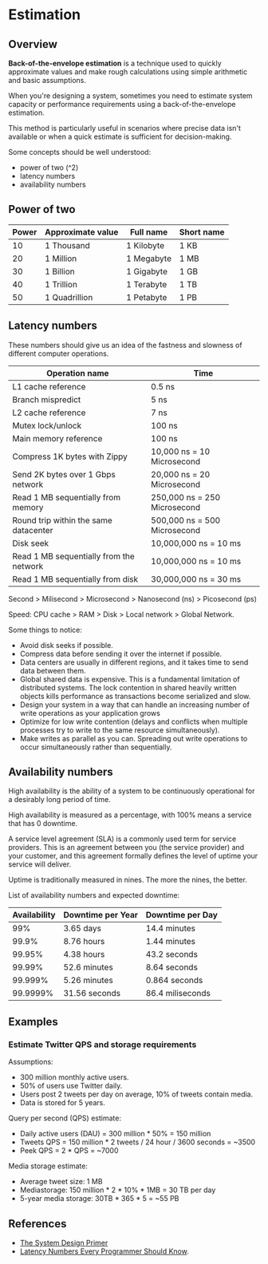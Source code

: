 # Estimation

## Overview

**Back-of-the-envelope estimation** is a technique used to quickly approximate values and make rough calculations using simple arithmetic and basic assumptions.

When you're designing a system, sometimes you need to estimate system capacity or performance requirements using a back-of-the-envelope estimation.

This method is particularly useful in scenarios where precise data isn't available or when a quick estimate is sufficient for decision-making.

Some concepts should be well understood:
- power of two (^2)
- latency numbers
- availability numbers


## Power of two

| Power | Approximate value | Full name  | Short name |
|-------|-------------------|------------|------------|
| 10    | 1 Thousand        | 1 Kilobyte | 1 KB       |
| 20    | 1 Million         | 1 Megabyte | 1 MB       |
| 30    | 1 Billion         | 1 Gigabyte | 1 GB       |
| 40    | 1 Trillion        | 1 Terabyte | 1 TB       |
| 50    | 1 Quadrillion     | 1 Petabyte | 1 PB       |


## Latency numbers

These numbers should give us an idea of the fastness and slowness of different computer operations.

| Operation name                          | Time                           |
|-----------------------------------------|--------------------------------|
| L1 cache reference                      | 0.5 ns                         |
| Branch mispredict                       | 5 ns                           |
| L2 cache reference                      | 7 ns                           |
| Mutex lock/unlock                       | 100 ns                         |
| Main memory reference                   | 100 ns                         |
| Compress 1K bytes with Zippy            | 10,000 ns = 10 Microsecond   |
| Send 2K bytes over 1 Gbps network       | 20,000 ns = 20 Microsecond   |
| Read 1 MB sequentially from memory      | 250,000 ns = 250 Microsecond |
| Round trip within the same datacenter   | 500,000 ns = 500 Microsecond |
| Disk seek                               | 10,000,000 ns = 10 ms          |
| Read 1 MB sequentially from the network | 10,000,000 ns = 10 ms          |
| Read 1 MB sequentially from disk        | 30,000,000 ns = 30 ms          |

Second > Milisecond > Microsecond > Nanosecond (ns) > Picosecond (ps)

Speed: CPU cache > RAM > Disk > Local network > Global Network.

Some things to notice:
- Avoid disk seeks if possible.
- Compress data before sending it over the internet if possible.
- Data centers are usually in different regions, and it takes time to send data between them.
- Global shared data is expensive. This is a fundamental limitation of distributed systems. The lock contention in shared heavily written objects kills performance as transactions become serialized and slow.
- Design your system in a way that can handle an increasing number of write operations as your application grows
- Optimize for low write contention (delays and conflicts when multiple processes try to write to the same resource simultaneously).
- Make writes as parallel as you can. Spreading out write operations to occur simultaneously rather than sequentially.


## Availability numbers

High availability is the ability of a system to be continuously operational for a desirably long period of time.

High availability is measured as a percentage, with 100% means a service that has 0 downtime.

A service level agreement (SLA) is a commonly used term for service providers. This is an agreement between you (the service provider) and your customer, and this agreement formally defines the level of uptime your service will deliver.

Uptime is traditionally measured in nines. The more the nines, the better.

List of availability numbers and expected downtime:

| **Availability** | **Downtime per Year** | **Downtime per Day** |
|------------------|-----------------------|----------------------|
| 99%              | 3.65 days             | 14.4 minutes         |
| 99.9%            | 8.76 hours            | 1.44 minutes         |
| 99.95%           | 4.38 hours            | 43.2 seconds         |
| 99.99%           | 52.6 minutes          | 8.64 seconds         |
| 99.999%          | 5.26 minutes          | 0.864 seconds        |
| 99.9999%         | 31.56 seconds         | 86.4 miliseconds     |


## Examples

### Estimate Twitter QPS and storage requirements

Assumptions:
- 300 million monthly active users.
- 50% of users use Twitter daily.
- Users post 2 tweets per day on average, 10% of tweets contain media.
- Data is stored for 5 years.

Query per second (QPS) estimate:
- Daily active users (DAU) = 300 million * 50% = 150 million
- Tweets QPS = 150 million * 2 tweets / 24 hour / 3600 seconds = ~3500
- Peek QPS = 2 * QPS = ~7000

Media storage estimate:
- Average tweet size: 1 MB
- Mediastorage: 150 million * 2 * 10% * 1MB = 30 TB per day
- 5-year media storage: 30TB * 365 * 5 = ~55 PB


## References

- [The System Design Primer](https://github.com/donnemartin/system-design-primer)
- [Latency Numbers Every Programmer Should Know](https://colin-scott.github.io/personal_website/research/interactive_latency.html).
